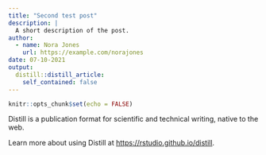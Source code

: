 ```yaml
---
title: "Second test post"
description: |
  A short description of the post.
author:
  - name: Nora Jones
    url: https://example.com/norajones
date: 07-10-2021
output:
  distill::distill_article:
    self_contained: false
---
```



```r
knitr::opts_chunk$set(echo = FALSE)
```

Distill is a publication format for scientific and technical writing, native to the web.

Learn more about using Distill at <https://rstudio.github.io/distill>.


